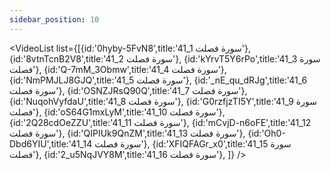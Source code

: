 ```yaml
---
sidebar_position: 10
---
```


<VideoList list={[{id:'0hyby-5FvN8',title:'41_1 سورة فصلت'},
{id:'8vtnTcnB2V8',title:'41_2 سورة فصلت'},
{id:'kYrvT5Y6rPo',title:'41_3 سورة فصلت'},
{id:'Q-7mM_3Obmw',title:'41_4 سورة فصلت'},
{id:'NmPMJLJ8GJQ',title:'41_5 سورة فصلت'},
{id:'_nE_qu_dRJg',title:'41_6 سورة فصلت'},
{id:'OSNZJRsQ90Q',title:'41_7 سورة فصلت'},
{id:'NuqohVyfdaU',title:'41_8 سورة فصلت'},
{id:'G0rzfjzTI5Y',title:'41_9 سورة فصلت'},
{id:'oS64G1mxLyM',title:'41_10 سورة فصلت'},
{id:'2Q28cdOeZZU',title:'41_11 سورة فصلت'},
{id:'mCvjD-n6oFE',title:'41_12 سورة فصلت'},
{id:'QIPIUk9QnZM',title:'41_13 سورة فصلت'},
{id:'Oh0-Dbd6YIU',title:'41_14 سورة فصلت'},
{id:'XFIQFAGr_x0',title:'41_15 سورة فصلت'},
{id:'2_u5NqJVY8M',title:'41_16 سورة فصلت'},
]}
/>
